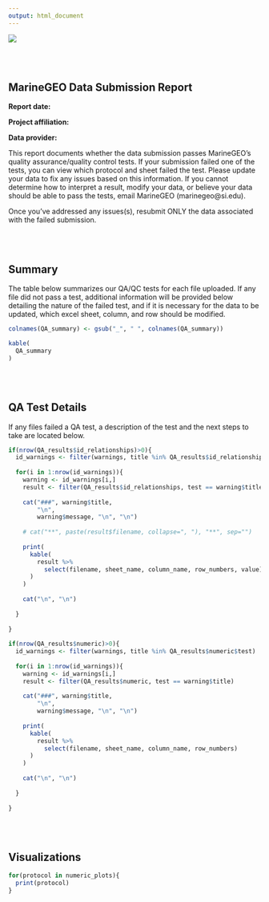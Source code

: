 ```yaml
---
output: html_document
---
```


![](Logomark_MarineGEO_Tennenbaum_RGB.png)

  
  
  
  <br />
  <br />

## MarineGEO Data Submission Report

**Report date:**

**Project affiliation:**

**Data provider:**

This report documents whether the data submission passes MarineGEO's quality assurance/quality control tests. If your submission failed one of the tests, you can view which protocol and sheet failed the test. Please update your data to fix any issues based on this information. If you cannot determine how to interpret a result, modify your data, or believe your data should be able to pass the tests, email MarineGEO (marinegeo@si.edu). 

Once you've addressed any issues(s), resubmit ONLY the data associated with the failed submission. 

  <br />
  <br />

## Summary

The table below summarizes our QA/QC tests for each file uploaded. If any file did not pass a test, additional information will be provided below detailing the nature of the failed test, and if it is necessary for the data to be updated, which excel sheet, column, and row should be modified. 

```r

colnames(QA_summary) <- gsub("_", " ", colnames(QA_summary))

kable(
  QA_summary
)

```

  <br />
  <br />

## QA Test Details

If any files failed a QA test, a description of the test and the next steps to take are located below. 

```r
 
if(nrow(QA_results$id_relationships)>0){
  id_warnings <- filter(warnings, title %in% QA_results$id_relationships$test)
  
  for(i in 1:nrow(id_warnings)){
    warning <- id_warnings[i,]
    result <- filter(QA_results$id_relationships, test == warning$title)
    
    cat("###", warning$title, 
        "\n",
        warning$message, "\n", "\n")
    
    # cat("**", paste(result$filename, collapse=", "), "**", sep="")
    
    print(   
      kable(
        result %>%
          select(filename, sheet_name, column_name, row_numbers, value)
      )
    )
    
    cat("\n", "\n")
    
  }
  
}
 
if(nrow(QA_results$numeric)>0){
  id_warnings <- filter(warnings, title %in% QA_results$numeric$test)
  
  for(i in 1:nrow(id_warnings)){
    warning <- id_warnings[i,]
    result <- filter(QA_results$numeric, test == warning$title)
    
    cat("###", warning$title, 
        "\n",
        warning$message, "\n", "\n")
    
    print(   
      kable(
        result %>%
          select(filename, sheet_name, column_name, row_numbers)
      )
    )
    
    cat("\n", "\n")
    
  }
  
}


```

  <br />
  <br />


## Visualizations

```r

for(protocol in numeric_plots){
  print(protocol)
}

```